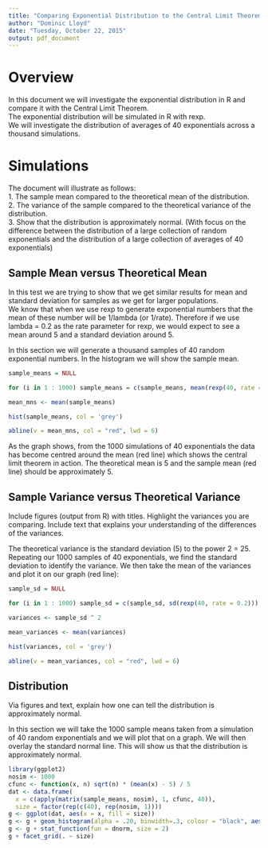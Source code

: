 ```yaml
---
title: "Comparing Exponential Distribution to the Central Limit Theorem"
author: "Dominic Lloyd"
date: "Tuesday, October 22, 2015"
output: pdf_document
---
```



# Overview
In this document we will investigate the exponential distribution in R and compare it with the Central Limit Theorem.  
The exponential distribution will be simulated in R with rexp.  
We will investigate the distribution of averages of 40 exponentials across a thousand simulations.  


# Simulations
The document will illustrate as follows:  
1. The sample mean compared to the theoretical mean of the distribution.  
2. The variance of the sample compared to the theoretical variance of the distribution.  
3. Show that the distribution is approximately normal. (With focus on the difference between the distribution of a large collection of random exponentials and the distribution of a large collection of averages of 40 exponentials)  

## Sample Mean versus Theoretical Mean
In this test we are trying to show that we get similar results for mean and standard deviation for samples as we get for larger populations.  
We know that when we use rexp to generate exponential numbers that the mean of these number will be 1/lambda (or 1/rate). Therefore if we use lambda = 0.2 as the rate parameter for rexp, we would expect to see a mean around 5 and a standard deviation around 5.  

In this section we will generate a thousand samples of 40 random exponential numbers. In the histogram we will show the sample mean.  

```r
sample_means = NULL

for (i in 1 : 1000) sample_means = c(sample_means, mean(rexp(40, rate = 0.2)))

mean_mns <- mean(sample_means)

hist(sample_means, col = 'grey')

abline(v = mean_mns, col = "red", lwd = 6)
```

As the graph shows, from the 1000 simulations of 40 exponentials the data has become centred around the mean (red line) which shows the central limit theorem in action. The theoretical mean is 5 and the sample mean (red line) should be approximately 5.  

## Sample Variance versus Theoretical Variance
Include figures (output from R) with titles. Highlight the variances you are comparing. Include text that explains your understanding of the differences of the variances.  

The theoretical variance is the standard deviation (5) to the power 2 = 25.  
Repeating our 1000 samples of 40 exponentials, we find the standard deviation to identify the variance. We then take the mean of the variances and plot it on our graph (red line):  


```r
sample_sd = NULL

for (i in 1 : 1000) sample_sd = c(sample_sd, sd(rexp(40, rate = 0.2)))

variances <- sample_sd ^ 2

mean_variances <- mean(variances)

hist(variances, col = 'grey')

abline(v = mean_variances, col = "red", lwd = 6)
```

## Distribution
Via figures and text, explain how one can tell the distribution is approximately normal.  
  
In this section we will take the 1000 sample means taken from a simulation of 40 random exponentials and we will plot that on a graph. We will then overlay the standard normal line. This will show us that the distribution is approximately normal.  


```r
library(ggplot2)
nosim <- 1000
cfunc <- function(x, n) sqrt(n) * (mean(x) - 5) / 5
dat <- data.frame(
  x = c(apply(matrix(sample_means, nosim), 1, cfunc, 40)),
  size = factor(rep(c(40), rep(nosim, 1))))
g <- ggplot(dat, aes(x = x, fill = size)) 
g <- g + geom_histogram(alpha = .20, binwidth=.3, colour = "black", aes(y = ..density..)) 
g <- g + stat_function(fun = dnorm, size = 2)
g + facet_grid(. ~ size)
```


